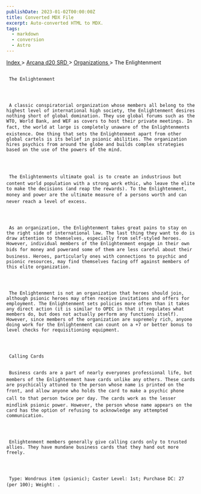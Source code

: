```yaml
---
publishDate: 2023-01-02T00:00:00Z
title: Converted MDX File
excerpt: Auto-converted HTML to MDX.
tags:
  - markdown
  - conversion
  - Astro
---
```


[
Index
](-index) >
[
Arcana d20 SRD
](arcana-d20-srd-index) >
[
Organizations
](arcana-d20-srd-organizations-index) > The Enlightenment

##

     The Enlightenment




     A classic conspiratorial organization whose members all belong to the highest level of international high society, the Enlightenment desires nothing short of global domination. They use global forums such as the WTO, World Bank, and WEF as covers to host their private meetings. In fact, the world at large is completely unaware of the Enlightenments existence. One thing that sets the Enlightenment apart from other global cartels is its belief in psionic abilities. The organization hires psychics from around the globe and builds complex strategies based on the use of the powers of the mind.




     The Enlightenments ultimate goal is to create an industrious but content world population with a strong work ethic, who leave the elite to make the decisions (and reap the rewards). To the Enlightenment, money and power are the ultimate measure of a persons worth and can never reach a level of excess.




     As an organization, the Enlightenment takes great pains to stay on the right side of international law. The last thing they want to do is draw attention to themselves, especially from self-styled heroes. However, individual members of the Enlightenment engage in their own bids for money and powerand some of them are less careful about their business. Heroes, particularly ones with connections to psychic and psionic resources, may find themselves facing off against members of this elite organization.




     The Enlightenment is not an organization that heroes should join, although psionic heroes may often receive invitations and offers for employment. The Enlightenment sets policies more often than it takes any direct action (it is similar to OPEC in that it regulates what members do, but does not actually perform any functions itself). However, since members of the organization are supremely rich, anyone doing work for the Enlightenment can count on a +7 or better bonus to level checks for requisitioning equipment.




     Calling Cards


     Business cards are a part of nearly everyones professional life, but members of the Enlightenment have cards unlike any others. These cards are psychically attuned to the person whose name is printed on the front, and allow anyone who holds the card to make a psychic phone call to that person twice per day. The cards work as the lesser mindlink psionic power. However, the person whose name appears on the card has the option of refusing to acknowledge any attempted communication.




     Enlightenment members generally give calling cards only to trusted allies. They have mundane business cards that they hand out more freely.




     Type: Wondrous item (psionic); Caster Level: 1st; Purchase DC: 27 (per 100); Weight: .
